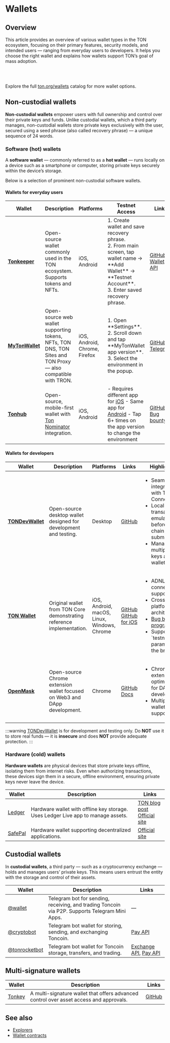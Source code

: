 

# Wallets

## Overview

This article provides an overview of various wallet types in the TON ecosystem, focusing on their primary features, security models, and intended users — ranging from everyday users to developers. It helps you choose the right wallet and explains how wallets support TON’s goal of mass adoption.

<br />

<Player url="https://www.youtube.com/watch?v=OfW96enpD4Q" />

<br />

Explore the full [ton.org/wallets](https://ton.org/wallets) catalog for more wallet options.

## Non-custodial wallets

**Non-custodial wallets** empower users with full ownership and control over their private keys and funds. Unlike custodial wallets, which a third party manages, non-custodial wallets store private keys exclusively with the user, secured using a seed phrase (also called recovery phrase) — a unique sequence of 24 words.

### Software (hot) wallets

A **software wallet** — commonly referred to as a **hot wallet** — runs locally on a device such as a smartphone or computer, storing private keys securely within the device’s storage.

Below is a selection of prominent non-custodial software wallets.

#### Wallets for everyday users

<table style={{ width: '100%', tableLayout: 'fixed' }}>
  <thead>
  <tr>
    <th style={{ width: '5%' }}>Wallet</th>
    <th style={{ width: '40%' }}>Description</th>
    <th style={{ width: '1%' }}>Platforms</th>
    <th style={{ width: '50%' }}>Testnet Access</th>
    <th style={{ width: '4%' }}>Links</th>
  </tr>
  </thead>
  <tbody>
  <tr>
    <td><a href="https://tonkeeper.com"><strong>Tonkeeper</strong></a></td>
    <td>Open-source wallet commonly used in the TON ecosystem. Supports tokens and NFTs.</td>
    <td>iOS, Android</td>
    <td>
      1. Create wallet and save recovery phrase.<br />
      2. From main screen, tap wallet name → **Add Wallet** → **Testnet Account**.<br />
      3. Enter saved recovery phrase.
    </td>
    <td>
      <a href="https://github.com/tonkeeper/">GitHub</a><br />
      <a href="https://github.com/tonkeeper/wallet-api">Wallet API</a>
    </td>
  </tr>

  <tr>
    <td><a href="https://mytonwallet.io"><strong>MyTonWallet</strong></a></td>
    <td>Open-source web wallet supporting tokens, NFTs, TON DNS, TON Sites and TON Proxy — also compatible with TRON.</td>
    <td>iOS, Android, Chrome, Firefox</td>
    <td>
      1. Open **Settings**.
      2. Scroll down and tap **MyTonWallet app version**.
      3. Select the environment in the popup.
    </td>
    <td>
      <a href="https://github.com/mytonwalletorg/mytonwallet">GitHub</a><br />
      <a href="https://t.me/MyTonWalletRu">Telegram</a>
    </td>
  </tr>

  <tr>
    <td><a href="https://tonhub.com"><strong>Tonhub</strong></a></td>
    <td>Open-source, mobile-first wallet with <a href="https://github.com/tonwhales/ton-nominators">Ton Nominator</a> integration.</td>
    <td>iOS, Android</td>
    <td>
      - Requires different app for 
      <a href="https://apps.apple.com/app/ton-development-wallet/id1607857373">iOS</a>
      - Same app for 
      <a href="https://play.google.com/store/apps/details?id=com.tonhub.wallet">Android</a>
      - Tap 6+ times on the app version to change the environment
    </td>
    <td>
      <a href="https://github.com/tonwhales/wallet">GitHub</a><br />
      <a href="https://tonwhales.com/bounty">Bug bounty</a>
    </td>
  </tr>
  </tbody>
</table>


#### Wallets for developers

<table style={{ width: '100%', tableLayout: 'fixed' }}>
  <thead>
  <tr>
    <th style={{ width: '10%' }}>Wallet</th>
    <th style={{ width: '24%' }}>Description</th>
    <th style={{ width: '3%' }}>Platforms</th>
    <th style={{ width: '3%' }}>Links</th>
    <th style={{ width: '60%' }}>Highlights</th>
  </tr>
  </thead>
  <tbody>
  <tr>
    <td><a href="https://github.com/TonDevWallet/TonDevWallet"><strong>TONDevWallet</strong></a></td>
    <td>Open-source desktop wallet designed for development and testing.</td>
    <td>Desktop</td>
    <td><a href="https://github.com/TonDevWallet/TonDevWallet">GitHub</a></td>
    <td>
      <ul style={{ paddingLeft: '16px', margin: 0 }}>
        <li>Seamless integration with TON Connect</li>
        <li>Local transaction emulation before on-chain submission.</li>
        <li>Manage multiple keys and wallets</li>
      </ul>
    </td>
  </tr>
  <tr>
    <td><a href="https://chrome.google.com/webstore/detail/ton-wallet/nphplpgoakhhjchkkhmiggakijnkhfnd"><strong>TON Wallet</strong></a></td>
    <td>Original wallet from TON Core demonstrating reference implementation.</td>
    <td>iOS, Android, macOS, Linux, Windows, Chrome</td>
    <td>
      <a href="https://github.com/ton-blockchain/ton-wallet">GitHub</a><br />
      <a href="https://github.com/ton-blockchain/wallet-ios">GitHub for iOS</a>
    </td>
    <td>
      <ul style={{ paddingLeft: '16px', margin: 0 }}>
        <li>ADNL connection support</li>
        <li>Cross-platform architecture</li>
        <li><a href="https://github.com/ton-blockchain/bug-bounty">Bug bounty program</a></li>
        <li>Supports the `testnet` parameter in the browser</li>
      </ul>
    </td>
  </tr>
  <tr>
    <td><a href="https://www.openmask.app/"><strong>OpenMask</strong></a></td>
    <td>Open-source Chrome extension wallet focused on Web3 and DApp development.</td>
    <td>Chrome</td>
    <td>
      <a href="https://github.com/OpenProduct/openmask-extension">GitHub</a><br />
      <a href="https://www.openmask.app/docs/introduction">Docs</a>
    </td>
    <td>
      <ul style={{ paddingLeft: '16px', margin: 0 }}>
        <li>Chrome extension optimized for DApp development</li>
        <li>Multiple wallet support</li>
      </ul>
    </td>
  </tr>
  </tbody>
</table>

:::warning
[TONDevWallet](https://github.com/TonDevWallet/TonDevWallet) is for development and testing only.
Do **NOT** use it to store real funds — it is **insecure** and does **NOT** provide adequate protection.
:::


### Hardware (cold) wallets

**Hardware wallets** are physical devices that store private keys offline, isolating them from internet risks. Even when authorizing transactions, these devices sign them in a secure, offline environment, ensuring private keys never leave the device.


| Wallet | Description                                                                      | Links |
|--------|----------------------------------------------------------------------------------|--------|
| [Ledger](https://www.ledger.com/) | Hardware wallet with offline key storage. Uses Ledger Live app to manage assets. | [TON blog post](https://blog.ton.org/ton-is-coming-to-ledger-hardware-wallets)<br/>[Official site](https://www.ledger.com/) |
| [SafePal](https://www.safepal.com/en/) | Hardware wallet supporting decentralized applications.                          | [Official site](https://www.safepal.com/en/) |



## Custodial wallets

In **custodial wallets**, a third party — such as a cryptocurrency exchange — holds and manages users’ private keys. This means users entrust the entity with the storage and control of their assets.

| Wallet | Description | Links                                                                                                             |
|--------|-------------|-------------------------------------------------------------------------------------------------------------------|
| [@wallet](https://t.me/wallet) | Telegram bot for sending, receiving, and trading Toncoin via P2P. Supports Telegram Mini Apps. | —                                                                                                                 |
| [@cryptobot](https://t.me/cryptobot)  | Telegram bot wallet for storing, sending, and exchanging Toncoin. | [Pay API](https://help.crypt.bot/crypto-pay-api)                                                                  |
| [@tonrocketbot](https://t.me/tonrocketbot) | Telegram bot wallet for Toncoin storage, transfers, and trading. | [Exchange API](https://trade.ton-rocket.com/api/), [Pay API](https://pay.ton-rocket.com/api/)                      |


## Multi-signature wallets

| Wallet   | Description | Links |
|----------|-------------|-------|
| [Tonkey](https://tonkey.app/) | A multi-signature wallet that offers advanced control over asset access and approvals. | [GitHub](https://github.com/tonkey-app) |


## See also

- [Explorers](/v3/concepts/dive-into-ton/ton-ecosystem/explorers-in-ton/)
- [Wallet contracts](/v3/documentation/smart-contracts/contracts-specs/wallet-contracts/)

<Feedback />
